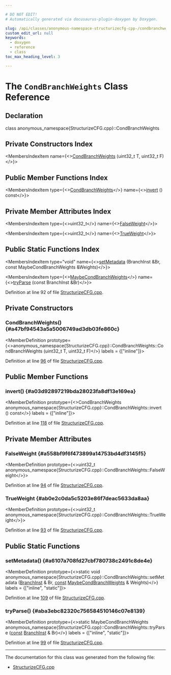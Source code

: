 ```yaml
---

# DO NOT EDIT!
# Automatically generated via docusaurus-plugin-doxygen by Doxygen.

slug: /api/classes/anonymous-namespace-structurizecfg-cpp-/condbranchweights
custom_edit_url: null
keywords:
  - doxygen
  - reference
  - class
toc_max_heading_level: 3

---
```





# The `CondBranchWeights` Class Reference

<DoxygenPage pluginConfig={pluginConfig}>



## Declaration

<CodeBlock>class anonymous_namespace{StructurizeCFG.cpp}::CondBranchWeights</CodeBlock>

## Private Constructors Index

<MembersIndex>

<MembersIndexItem
  name={<><a href="#a47bf94543a5a5006749ad3db03fe860c">CondBranchWeights</a> (uint32&#95;t T, uint32&#95;t F)</>}>
</MembersIndexItem>

</MembersIndex>

## Public Member Functions Index

<MembersIndex>

<MembersIndexItem
  type={<><a href="/docs/api/classes/anonymous-namespace-structurizecfg-cpp-/condbranchweights">CondBranchWeights</a></>}
  name={<><a href="#a03d92897219bda28023fa8df13e169ea">invert</a> () const</>}>
</MembersIndexItem>

</MembersIndex>

## Private Member Attributes Index

<MembersIndex>

<MembersIndexItem
  type={<>uint32&#95;t</>}
  name={<><a href="#a558bf9f6f473899a14753bd4df3145f5">FalseWeight</a></>}>
</MembersIndexItem>

<MembersIndexItem
  type={<>uint32&#95;t</>}
  name={<><a href="#ab0e2c0da5c5203e86f7deac5633da8aa">TrueWeight</a></>}>
</MembersIndexItem>

</MembersIndex>

## Public Static Functions Index

<MembersIndex>

<MembersIndexItem
  type="void"
  name={<><a href="#a6107a708fd27cbf780738c2491c8de4e">setMetadata</a> (BranchInst &amp;Br, const MaybeCondBranchWeights &amp;Weights)</>}>
</MembersIndexItem>

<MembersIndexItem
  type={<><a href="/docs/api/namespaces/anonymous-structurizecfg-cpp-/#a548dcf9a4c455c4d4613cd816c32eea2">MaybeCondBranchWeights</a></>}
  name={<><a href="#aba3ebc82320c756584510146c07e8139">tryParse</a> (const BranchInst &amp;Br)</>}>
</MembersIndexItem>

</MembersIndex>


Definition at line 92 of file <a href="/docs/api/files/lib/lib/transforms/lib/transforms/scalar/structurizecfg-cpp">StructurizeCFG.cpp</a>.

<SectionDefinition>

## Private Constructors

### CondBranchWeights() {#a47bf94543a5a5006749ad3db03fe860c}

<MemberDefinition
  prototype={<>anonymous&#95;namespace&#123;StructurizeCFG.cpp&#125;::CondBranchWeights::CondBranchWeights (uint32&#95;t T, uint32&#95;t F)</>}
  labels = {["inline"]}>

Definition at line <a href="/docs/api/files/lib/lib/transforms/lib/transforms/scalar/structurizecfg-cpp/#l00096">96</a> of file <a href="/docs/api/files/lib/lib/transforms/lib/transforms/scalar/structurizecfg-cpp">StructurizeCFG.cpp</a>.
</MemberDefinition>

</SectionDefinition>

<SectionDefinition>

## Public Member Functions

### invert() {#a03d92897219bda28023fa8df13e169ea}

<MemberDefinition
  prototype={<>CondBranchWeights anonymous&#95;namespace&#123;StructurizeCFG.cpp&#125;::CondBranchWeights::invert () const</>}
  labels = {["inline"]}>

Definition at line <a href="/docs/api/files/lib/lib/transforms/lib/transforms/scalar/structurizecfg-cpp/#l00118">118</a> of file <a href="/docs/api/files/lib/lib/transforms/lib/transforms/scalar/structurizecfg-cpp">StructurizeCFG.cpp</a>.
</MemberDefinition>

</SectionDefinition>

<SectionDefinition>

## Private Member Attributes

### FalseWeight {#a558bf9f6f473899a14753bd4df3145f5}

<MemberDefinition
  prototype={<>uint32&#95;t anonymous&#95;namespace&#123;StructurizeCFG.cpp&#125;::CondBranchWeights::FalseWeight</>}>

Definition at line <a href="/docs/api/files/lib/lib/transforms/lib/transforms/scalar/structurizecfg-cpp/#l00094">94</a> of file <a href="/docs/api/files/lib/lib/transforms/lib/transforms/scalar/structurizecfg-cpp">StructurizeCFG.cpp</a>.
</MemberDefinition>

### TrueWeight {#ab0e2c0da5c5203e86f7deac5633da8aa}

<MemberDefinition
  prototype={<>uint32&#95;t anonymous&#95;namespace&#123;StructurizeCFG.cpp&#125;::CondBranchWeights::TrueWeight</>}>

Definition at line <a href="/docs/api/files/lib/lib/transforms/lib/transforms/scalar/structurizecfg-cpp/#l00093">93</a> of file <a href="/docs/api/files/lib/lib/transforms/lib/transforms/scalar/structurizecfg-cpp">StructurizeCFG.cpp</a>.
</MemberDefinition>

</SectionDefinition>

<SectionDefinition>

## Public Static Functions

### setMetadata() {#a6107a708fd27cbf780738c2491c8de4e}

<MemberDefinition
  prototype={<>static void anonymous&#95;namespace&#123;StructurizeCFG.cpp&#125;::CondBranchWeights::setMetadata (<a href="/docs/api/classes/llvm/branchinst">BranchInst</a> &amp; Br, <a href="/docs/api/files/lib/lib/target/lib/target/aarch64/aarch64promoteconstant-cpp/#a90f8350fecae261c25be85d38b451bff">const</a> <a href="/docs/api/namespaces/anonymous-structurizecfg-cpp-/#a548dcf9a4c455c4d4613cd816c32eea2">MaybeCondBranchWeights</a> &amp; Weights)</>}
  labels = {["inline", "static"]}>

Definition at line <a href="/docs/api/files/lib/lib/transforms/lib/transforms/scalar/structurizecfg-cpp/#l00109">109</a> of file <a href="/docs/api/files/lib/lib/transforms/lib/transforms/scalar/structurizecfg-cpp">StructurizeCFG.cpp</a>.
</MemberDefinition>

### tryParse() {#aba3ebc82320c756584510146c07e8139}

<MemberDefinition
  prototype={<>static MaybeCondBranchWeights anonymous&#95;namespace&#123;StructurizeCFG.cpp&#125;::CondBranchWeights::tryParse (<a href="/docs/api/files/lib/lib/target/lib/target/aarch64/aarch64promoteconstant-cpp/#a90f8350fecae261c25be85d38b451bff">const</a> <a href="/docs/api/classes/llvm/branchinst">BranchInst</a> &amp; Br)</>}
  labels = {["inline", "static"]}>

Definition at line <a href="/docs/api/files/lib/lib/transforms/lib/transforms/scalar/structurizecfg-cpp/#l00099">99</a> of file <a href="/docs/api/files/lib/lib/transforms/lib/transforms/scalar/structurizecfg-cpp">StructurizeCFG.cpp</a>.
</MemberDefinition>

</SectionDefinition>

<hr/>

The documentation for this class was generated from the following file:

<ul>
<li><a href="/docs/api/files/lib/lib/transforms/lib/transforms/scalar/structurizecfg-cpp">StructurizeCFG.cpp</a></li>
</ul>

</DoxygenPage>
